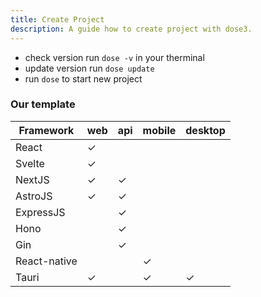 ```yaml
---
title: Create Project
description: A guide how to create project with dose3.
---
```


- check version run  `dose -v` in your therminal
- update version run `dose update` 
- run `dose` to start new project

### Our template
|Framework|web|api| mobile | desktop
---| ---| ---|---|---|
|React| &check; ||
|Svelte| &check;||
|NextJS| &check;|&check;|
|AstroJS| &check; |&check;|
|ExpressJS||&check;|
|Hono||&check;|
|Gin||&check;|
|React-native|||&check;|
|Tauri|&check;||&check;|&check;|